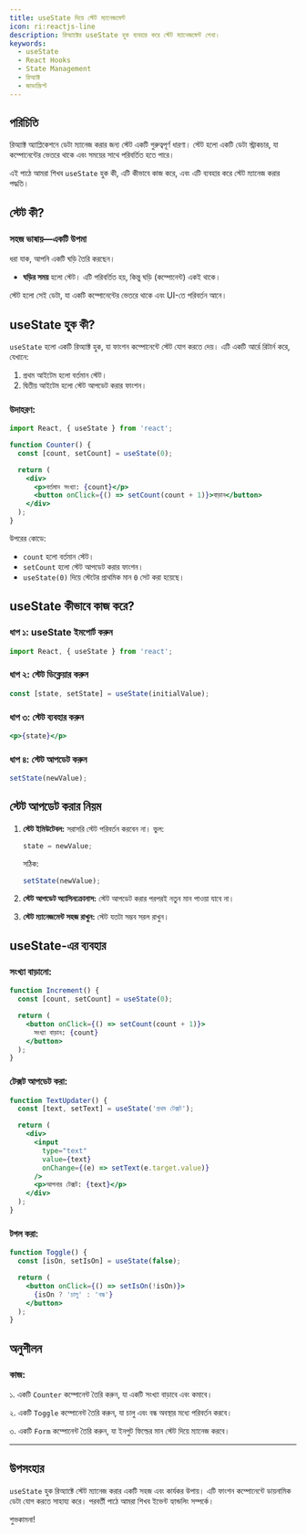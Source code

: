 ```yaml
---
title: useState দিয়ে স্টেট ম্যানেজমেন্ট
icon: ri:reactjs-line
description: রিঅ্যাক্টের useState হুক ব্যবহার করে স্টেট ম্যানেজমেন্ট শেখা।
keywords:
  - useState
  - React Hooks
  - State Management
  - রিঅ্যাক্ট
  - জাভাস্ক্রিপ্ট
---
```


## পরিচিতি

রিঅ্যাক্ট অ্যাপ্লিকেশনে ডেটা ম্যানেজ করার জন্য স্টেট একটি গুরুত্বপূর্ণ ধারণা। স্টেট হলো একটি ডেটা স্ট্রাকচার, যা কম্পোনেন্টের ভেতরে থাকে এবং সময়ের সাথে পরিবর্তিত হতে পারে।

এই পাঠে আমরা শিখব `useState` হুক কী, এটি কীভাবে কাজ করে, এবং এটি ব্যবহার করে স্টেট ম্যানেজ করার পদ্ধতি।

## স্টেট কী?

### সহজ ভাষায়—একটি উপমা

ধরা যাক, আপনি একটি ঘড়ি তৈরি করছেন।
- **ঘড়ির সময়** হলো স্টেট। এটি পরিবর্তিত হয়, কিন্তু ঘড়ি (কম্পোনেন্ট) একই থাকে।

স্টেট হলো সেই ডেটা, যা একটি কম্পোনেন্টের ভেতরে থাকে এবং UI-তে পরিবর্তন আনে।

## useState হুক কী?

`useState` হলো একটি রিঅ্যাক্ট হুক, যা ফাংশন কম্পোনেন্টে স্টেট যোগ করতে দেয়। এটি একটি আর্রে রিটার্ন করে, যেখানে:
1. প্রথম আইটেম হলো বর্তমান স্টেট।
2. দ্বিতীয় আইটেম হলো স্টেট আপডেট করার ফাংশন।

### উদাহরণ:
```jsx
import React, { useState } from 'react';

function Counter() {
  const [count, setCount] = useState(0);

  return (
    <div>
      <p>বর্তমান সংখ্যা: {count}</p>
      <button onClick={() => setCount(count + 1)}>বাড়ান</button>
    </div>
  );
}
```

উপরের কোডে:
- `count` হলো বর্তমান স্টেট।
- `setCount` হলো স্টেট আপডেট করার ফাংশন।
- `useState(0)` দিয়ে স্টেটের প্রাথমিক মান `0` সেট করা হয়েছে।

## useState কীভাবে কাজ করে?

### ধাপ ১: useState ইমপোর্ট করুন
```jsx
import React, { useState } from 'react';
```

### ধাপ ২: স্টেট ডিক্লেয়ার করুন
```jsx
const [state, setState] = useState(initialValue);
```

### ধাপ ৩: স্টেট ব্যবহার করুন
```jsx
<p>{state}</p>
```

### ধাপ ৪: স্টেট আপডেট করুন
```jsx
setState(newValue);
```

## স্টেট আপডেট করার নিয়ম

1. **স্টেট ইমিউটেবল:** সরাসরি স্টেট পরিবর্তন করবেন না।
   ভুল:
   ```jsx
   state = newValue;
   ```
   সঠিক:
   ```jsx
   setState(newValue);
   ```

2. **স্টেট আপডেট অ্যাসিনক্রোনাস:** স্টেট আপডেট করার পরপরই নতুন মান পাওয়া যাবে না।

3. **স্টেট ম্যানেজমেন্ট সহজ রাখুন:** স্টেট যতটা সম্ভব সরল রাখুন।

## useState-এর ব্যবহার

### সংখ্যা বাড়ানো:
```jsx
function Increment() {
  const [count, setCount] = useState(0);

  return (
    <button onClick={() => setCount(count + 1)}>
      সংখ্যা বাড়ান: {count}
    </button>
  );
}
```

### টেক্সট আপডেট করা:
```jsx
function TextUpdater() {
  const [text, setText] = useState('প্রথম টেক্সট');

  return (
    <div>
      <input
        type="text"
        value={text}
        onChange={(e) => setText(e.target.value)}
      />
      <p>আপনার টেক্সট: {text}</p>
    </div>
  );
}
```

### টগল করা:
```jsx
function Toggle() {
  const [isOn, setIsOn] = useState(false);

  return (
    <button onClick={() => setIsOn(!isOn)}>
      {isOn ? 'চালু' : 'বন্ধ'}
    </button>
  );
}
```

## অনুশীলন

### কাজ:

১. একটি `Counter` কম্পোনেন্ট তৈরি করুন, যা একটি সংখ্যা বাড়াবে এবং কমাবে।

২. একটি `Toggle` কম্পোনেন্ট তৈরি করুন, যা চালু এবং বন্ধ অবস্থার মধ্যে পরিবর্তন করবে।

৩. একটি `Form` কম্পোনেন্ট তৈরি করুন, যা ইনপুট ফিল্ডের মান স্টেট দিয়ে ম্যানেজ করবে।

---

## উপসংহার

`useState` হুক রিঅ্যাক্টে স্টেট ম্যানেজ করার একটি সহজ এবং কার্যকর উপায়। এটি ফাংশন কম্পোনেন্টে ডায়নামিক ডেটা যোগ করতে সাহায্য করে। পরবর্তী পাঠে আমরা শিখব ইভেন্ট হ্যান্ডলিং সম্পর্কে।

শুভকামনা!
